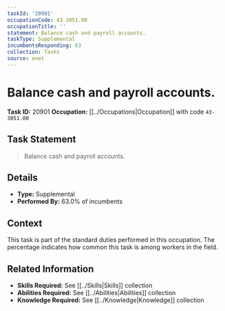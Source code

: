 ```yaml
---
taskId: '20901'
occupationCode: 43-3051.00
occupationTitle: ''
statement: Balance cash and payroll accounts.
taskType: Supplemental
incumbentsResponding: 63
collection: Tasks
source: onet
---
```

# Balance cash and payroll accounts.

**Task ID:** 20901
**Occupation:** [[../Occupations|Occupation]] with code `43-3051.00`

## Task Statement

> Balance cash and payroll accounts.

## Details

- **Type:** Supplemental
- **Performed By:** 63.0% of incumbents

## Context

This task is part of the standard duties performed in this occupation. The percentage indicates how common this task is among workers in the field.

## Related Information

- **Skills Required:** See [[../Skills|Skills]] collection
- **Abilities Required:** See [[../Abilities|Abilities]] collection
- **Knowledge Required:** See [[../Knowledge|Knowledge]] collection
